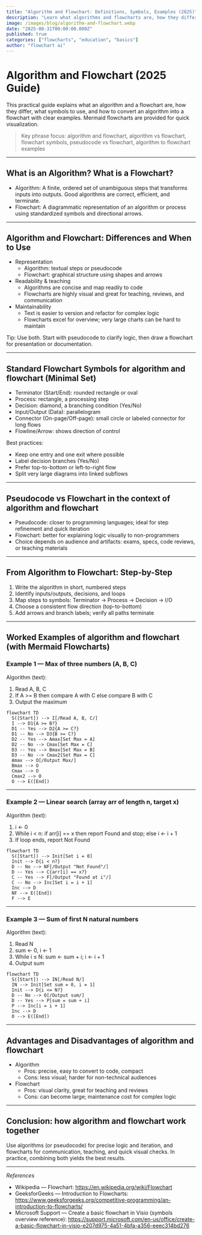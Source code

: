 ```yaml
---
title: "Algorithm and Flowchart: Definitions, Symbols, Examples (2025)"
description: "Learn what algorithms and flowcharts are, how they differ, standard flowchart symbols, pseudocode vs flowchart, and step-by-step examples with Mermaid flowcharts."
image: /images/blog/algorithm-and-flowchart.webp
date: "2025-08-31T00:00:00.000Z"
published: true
categories: ["flowcharts", "education", "basics"]
author: "flowchart ai"
---
```


# Algorithm and Flowchart (2025 Guide)

This practical guide explains what an algorithm and a flowchart are, how they differ, what symbols to use, and how to convert an algorithm into a flowchart with clear examples. Mermaid flowcharts are provided for quick visualization.

> Key phrase focus: algorithm and flowchart, algorithm vs flowchart, flowchart symbols, pseudocode vs flowchart, algorithm to flowchart examples

---

## What is an Algorithm? What is a Flowchart?

- Algorithm: A finite, ordered set of unambiguous steps that transforms inputs into outputs. Good algorithms are correct, efficient, and terminate.
- Flowchart: A diagrammatic representation of an algorithm or process using standardized symbols and directional arrows.

---

## Algorithm and Flowchart: Differences and When to Use

- Representation
  - Algorithm: textual steps or pseudocode
  - Flowchart: graphical structure using shapes and arrows
- Readability & teaching
  - Algorithms are concise and map readily to code
  - Flowcharts are highly visual and great for teaching, reviews, and communication
- Maintainability
  - Text is easier to version and refactor for complex logic
  - Flowcharts excel for overview; very large charts can be hard to maintain

Tip: Use both. Start with pseudocode to clarify logic, then draw a flowchart for presentation or documentation.

---

## Standard Flowchart Symbols for algorithm and flowchart (Minimal Set)

- Terminator (Start/End): rounded rectangle or oval
- Process: rectangle, a processing step
- Decision: diamond, a branching condition (Yes/No)
- Input/Output (Data): parallelogram
- Connector (On-page/Off-page): small circle or labeled connector for long flows
- Flowline/Arrow: shows direction of control

Best practices:
- Keep one entry and one exit where possible
- Label decision branches (Yes/No)
- Prefer top-to-bottom or left-to-right flow
- Split very large diagrams into linked subflows

---

## Pseudocode vs Flowchart in the context of algorithm and flowchart

- Pseudocode: closer to programming languages; ideal for step refinement and quick iteration
- Flowchart: better for explaining logic visually to non-programmers
- Choice depends on audience and artifacts: exams, specs, code reviews, or teaching materials

---

## From Algorithm to Flowchart: Step-by-Step

1) Write the algorithm in short, numbered steps
2) Identify inputs/outputs, decisions, and loops
3) Map steps to symbols: Terminator → Process → Decision → I/O
4) Choose a consistent flow direction (top-to-bottom)
5) Add arrows and branch labels; verify all paths terminate

---

## Worked Examples of algorithm and flowchart (with Mermaid Flowcharts)

### Example 1 — Max of three numbers (A, B, C)

Algorithm (text):
1) Read A, B, C
2) If A >= B then compare A with C else compare B with C
3) Output the maximum

```mermaid
flowchart TD
  S([Start]) --> I[/Read A, B, C/]
  I --> D1{A >= B?}
  D1 -- Yes --> D2{A >= C?}
  D1 -- No --> D3{B >= C?}
  D2 -- Yes --> Amax[Set Max = A]
  D2 -- No --> Cmax[Set Max = C]
  D3 -- Yes --> Bmax[Set Max = B]
  D3 -- No --> Cmax2[Set Max = C]
  Amax --> O[/Output Max/]
  Bmax --> O
  Cmax --> O
  Cmax2 --> O
  O --> E([End])
```

---

### Example 2 — Linear search (array arr of length n, target x)

Algorithm (text):
1) i ← 0
2) While i < n: if arr[i] == x then report Found and stop; else i ← i + 1
3) If loop ends, report Not Found

```mermaid
flowchart TD
  S([Start]) --> Init[Set i = 0]
  Init --> D{i < n?}
  D -- No --> NF[/Output "Not Found"/]
  D -- Yes --> C{arr[i] == x?}
  C -- Yes --> F[/Output "Found at i"/]
  C -- No --> Inc[Set i = i + 1]
  Inc --> D
  NF --> E([End])
  F --> E
```

---

### Example 3 — Sum of first N natural numbers

Algorithm (text):
1) Read N
2) sum ← 0, i ← 1
3) While i ≤ N: sum ← sum + i; i ← i + 1
4) Output sum

```mermaid
flowchart TD
  S([Start]) --> IN[/Read N/]
  IN --> Init[Set sum = 0, i = 1]
  Init --> D{i <= N?}
  D -- No --> O[/Output sum/]
  D -- Yes --> P[sum = sum + i]
  P --> Inc[i = i + 1]
  Inc --> D
  O --> E([End])
```

---

## Advantages and Disadvantages of algorithm and flowchart

- Algorithm
  - Pros: precise, easy to convert to code, compact
  - Cons: less visual; harder for non-technical audiences
- Flowchart
  - Pros: visual clarity, great for teaching and reviews
  - Cons: can become large; maintenance cost for complex logic

---

## Conclusion: how algorithm and flowchart work together

Use algorithms (or pseudocode) for precise logic and iteration, and flowcharts for communication, teaching, and quick visual checks. In practice, combining both yields the best results.

---

*References*
- Wikipedia — Flowchart: https://en.wikipedia.org/wiki/Flowchart
- GeeksforGeeks — Introduction to Flowcharts: https://www.geeksforgeeks.org/competitive-programming/an-introduction-to-flowcharts/
- Microsoft Support — Create a basic flowchart in Visio (symbols overview reference): https://support.microsoft.com/en-us/office/create-a-basic-flowchart-in-visio-e207d975-4a51-4bfa-a356-eeec314bd276

